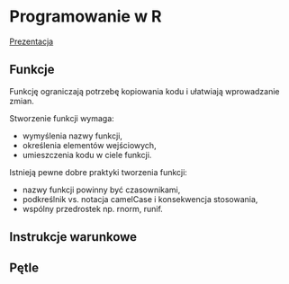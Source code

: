 # Programowanie w R

[Prezentacja](presentations/ppr20190427.html)

## Funkcje

Funkcję ograniczają potrzebę kopiowania kodu i ułatwiają wprowadzanie zmian.

Stworzenie funkcji wymaga:

- wymyślenia nazwy funkcji,
- określenia elementów wejściowych,
- umieszczenia kodu w ciele funkcji.

Istnieją pewne dobre praktyki tworzenia funkcji:

- nazwy funkcji powinny być czasownikami,
- podkreślnik vs. notacja camelCase i konsekwencja stosowania,
- wspólny przedrostek np. rnorm, runif.




## Instrukcje warunkowe

## Pętle